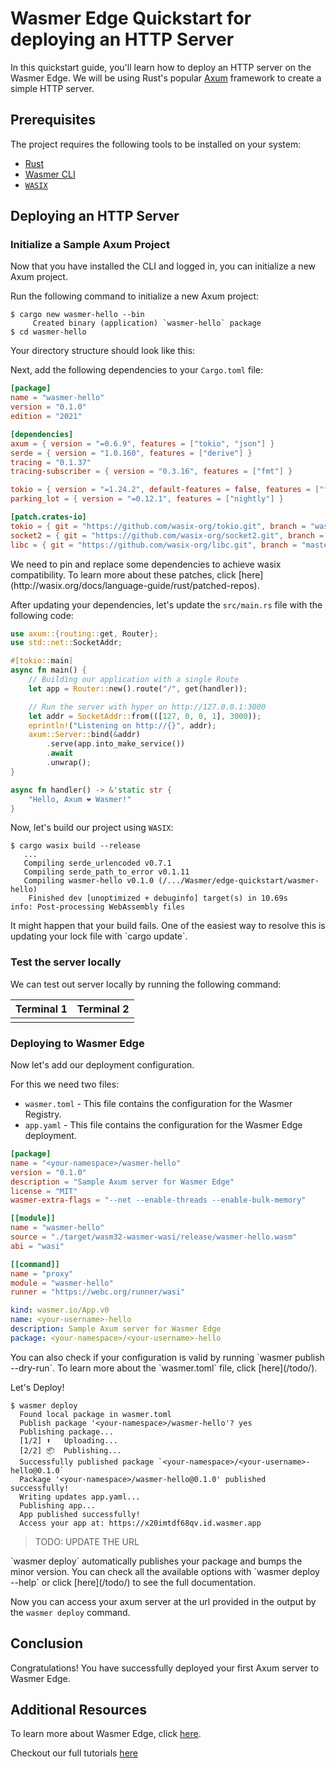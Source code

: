 
# Wasmer Edge Quickstart for deploying an HTTP Server

In this quickstart guide, you'll learn how to deploy an HTTP server on the Wasmer Edge.
We will be using Rust's popular [Axum](https://github.com/tokio-rs/axum) framework to create a simple HTTP server.

## Prerequisites

The project requires the following tools to be installed on your system:

- [Rust](https://www.rust-lang.org/tools/install)
- [Wasmer CLI](/install)
- [`WASIX`](http://wasix.org/docs/language-guide/rust/installation)

## Deploying an HTTP Server

<Steps>

<Install />

<Login />

### Initialize a Sample Axum Project

Now that you have installed the CLI and logged in, you can initialize a new Axum project.

Run the following command to initialize a new Axum project:

```shell copy
$ cargo new wasmer-hello --bin
     Created binary (application) `wasmer-hello` package
$ cd wasmer-hello
```

Your directory structure should look like this:

<FileTree>
  <FileTree.Folder name="wasmer-hello" defaultOpen>
    <FileTree.Folder name="src" defaultOpen>
      <FileTree.File name="main.rs" />
    </FileTree.Folder>
    <FileTree.File name="Cargo.toml" />
  </FileTree.Folder>
</FileTree>

Next, add the following dependencies to your `Cargo.toml` file:

```toml copy filename="Cargo.toml"
[package]
name = "wasmer-hello"
version = "0.1.0"
edition = "2021"

[dependencies]
axum = { version = "=0.6.9", features = ["tokio", "json"] }
serde = { version = "1.0.160", features = ["derive"] }
tracing = "0.1.37"
tracing-subscriber = { version = "0.3.16", features = ["fmt"] }

tokio = { version = "=1.24.2", default-features = false, features = ["full"] }
parking_lot = { version = "=0.12.1", features = ["nightly"] }

[patch.crates-io]
tokio = { git = "https://github.com/wasix-org/tokio.git", branch = "wasix-1.24.2" }
socket2 = { git = "https://github.com/wasix-org/socket2.git", branch = "v0.4.7" }
libc = { git = "https://github.com/wasix-org/libc.git", branch = "master" }

```

<Callout type="default" emoji="🚧">
  We need to pin and replace some dependencies to achieve wasix compatibility.
  To learn more about these patches, click
  [here](http://wasix.org/docs/language-guide/rust/patched-repos).
</Callout>

After updating your dependencies, let's update the `src/main.rs` file with the following code:

```rust copy filename="src/main.rs"
use axum::{routing::get, Router};
use std::net::SocketAddr;

#[tokio::main]
async fn main() {
    // Building our application with a single Route
    let app = Router::new().route("/", get(handler));

    // Run the server with hyper on http://127.0.0.1:3000
    let addr = SocketAddr::from(([127, 0, 0, 1], 3000));
    eprintln!("Listening on http://{}", addr);
    axum::Server::bind(&addr)
        .serve(app.into_make_service())
        .await
        .unwrap();
}

async fn handler() -> &'static str {
    "Hello, Axum ❤️ Wasmer!"
}
```

Now, let's build our project using `WASIX`:

```shell copy
$ cargo wasix build --release
   ...
   Compiling serde_urlencoded v0.7.1
   Compiling serde_path_to_error v0.1.11
   Compiling wasmer-hello v0.1.0 (/.../Wasmer/edge-quickstart/wasmer-hello)
    Finished dev [unoptimized + debuginfo] target(s) in 10.69s
info: Post-processing WebAssembly files
```

<Callout type="default" emoji="🚨">
  It might happen that your build fails. One of the easiest way to resolve this
  is updating your lock file with `cargo update`.
</Callout>

### Test the server locally

We can test out server locally by running the following command:


| Terminal 1       | Terminal 2        |
| ---------------- | ----------------- |
| <TerminalLeft /> | <TerminalRight /> |

### Deploying to Wasmer Edge

Now let's add our deployment configuration.

For this we need two files:

- `wasmer.toml` - This file contains the configuration for the Wasmer Registry.
- `app.yaml` - This file contains the configuration for the Wasmer Edge deployment.

```toml copy filename="wasmer.toml"
[package]
name = "<your-namespace>/wasmer-hello"
version = "0.1.0"
description = "Sample Axum server for Wasmer Edge"
license = "MIT"
wasmer-extra-flags = "--net --enable-threads --enable-bulk-memory"

[[module]]
name = "wasmer-hello"
source = "./target/wasm32-wasmer-wasi/release/wasmer-hello.wasm"
abi = "wasi"

[[command]]
name = "proxy"
module = "wasmer-hello"
runner = "https://webc.org/runner/wasi"

```

```yaml copy filename="app.yaml"
kind: wasmer.io/App.v0
name: <your-username>-hello
description: Sample Axum server for Wasmer Edge
package: <your-namespace>/<your-username>-hello
```

<Callout type="info" emoji="ℹ️">
  You can also check if your configuration is valid by running `wasmer publish
  --dry-run`. To learn more about the `wasmer.toml` file, click [here](/todo/).
</Callout>

Let's Deploy!

```shell copy
$ wasmer deploy
  Found local package in wasmer.toml
  Publish package '<your-namespace>/wasmer-hello'? yes
  Publishing package...
  [1/2] ⬆️   Uploading...
  [2/2] 📦  Publishing...
  Successfully published package `<your-namespace>/<your-username>-hello@0.1.0`
  Package '<your-namespace>/wasmer-hello@0.1.0' published successfully!
  Writing updates app.yaml...
  Publishing app...
  App published successfully!
  Access your app at: https://x20imtdf68qv.id.wasmer.app
```

> TODO: UPDATE THE URL

<Callout type="info" emoji="ℹ️">
  `wasmer deploy` automatically publishes your package and bumps the minor
  version. You can check all the available options with `wasmer deploy --help`
  or click [here](/todo/) to see the full documentation.
</Callout>

Now you can access your axum server at the url provided in the output by the `wasmer deploy` command.

</Steps>

## Conclusion

Congratulations! You have successfully deployed your first Axum server to Wasmer Edge.

## Additional Resources

To learn more about Wasmer Edge, click [here](/todo/).

Checkout our full tutorials [here](/todo/)
